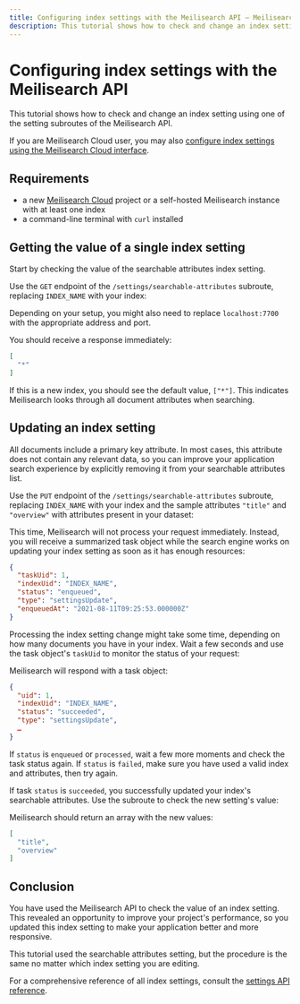 ```yaml
---
title: Configuring index settings with the Meilisearch API — Meilisearch documentation
description: This tutorial shows how to check and change an index setting using the Meilisearch API.
---
```


# Configuring index settings with the Meilisearch API

This tutorial shows how to check and change an index setting using one of the setting subroutes of the Meilisearch API.

If you are Meilisearch Cloud user, you may also [configure index settings using the Meilisearch Cloud interface](/learn/configuration/configuring_index_settings).

## Requirements

- a new [Meilisearch Cloud](https://cloud.meilisearch.com/projects/?utm_campaign=oss&utm_source=docs&utm_medium=settings-api-tutorial) project or a self-hosted Meilisearch instance with at least one index
- a command-line terminal with `curl` installed

## Getting the value of a single index setting

Start by checking the value of the searchable attributes index setting.

Use the `GET` endpoint of the `/settings/searchable-attributes` subroute, replacing `INDEX_NAME` with your index:

<CodeSamples id="index_settings_tutorial_api_get_setting_1" />

Depending on your setup, you might also need to replace `localhost:7700` with the appropriate address and port.

You should receive a response immediately:

```json
[
  "*"
]
```

If this is a new index, you should see the default value, `["*"]`. This indicates Meilisearch looks through all document attributes when searching.

## Updating an index setting

All documents include a primary key attribute. In most cases, this attribute does not contain any relevant data, so you can improve your application search experience by explicitly removing it from your searchable attributes list.

Use the `PUT` endpoint of the `/settings/searchable-attributes` subroute, replacing `INDEX_NAME` with your index and the sample attributes `"title"` and `"overview"` with attributes present in your dataset:

<CodeSamples id="index_settings_tutorial_api_put_setting_1" />

This time, Meilisearch will not process your request immediately. Instead, you will receive a summarized task object while the search engine works on updating your index setting as soon as it has enough resources:

```json
{
  "taskUid": 1,
  "indexUid": "INDEX_NAME",
  "status": "enqueued",
  "type": "settingsUpdate",
  "enqueuedAt": "2021-08-11T09:25:53.000000Z"
}
```

Processing the index setting change might take some time, depending on how many documents you have in your index. Wait a few seconds and use the task object's `taskUid` to monitor the status of your request:

<CodeSamples id="index_settings_tutorial_api_task_1" />

Meilisearch will respond with a task object:

```json
{
  "uid": 1,
  "indexUid": "INDEX_NAME",
  "status": "succeeded",
  "type": "settingsUpdate",
  …
}
```

If `status` is `enqueued` or `processed`, wait a few more moments and check the task status again. If `status` is `failed`, make sure you have used a valid index and attributes, then try again.

If task `status` is `succeeded`, you successfully updated your index's searchable attributes. Use the subroute to check the new setting's value:

<CodeSamples id="index_settings_tutorial_api_get_setting_1" />

Meilisearch should return an array with the new values:

```json
[
  "title",
  "overview"
]
```

## Conclusion

You have used the Meilisearch API to check the value of an index setting. This revealed an opportunity to improve your project's performance, so you updated this index setting to make your application better and more responsive.

This tutorial used the searchable attributes setting, but the procedure is the same no matter which index setting you are editing.

For a comprehensive reference of all index settings, consult the [settings API reference](/reference/api/settings).
